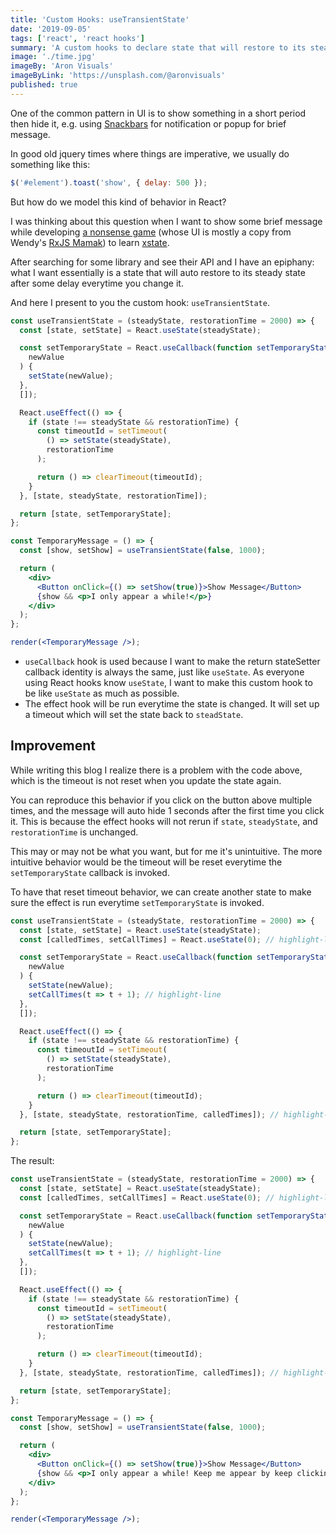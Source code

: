 ---
title: 'Custom Hooks: useTransientState'
date: '2019-09-05'
tags: ['react', 'react hooks']
summary: 'A custom hooks to declare state that will restore to its steady-state value after some delay. This will be useful when you want to show some UI element temporarily and then hide it after some delay.'
image: './time.jpg'
imageBy: 'Aron Visuals'
imageByLink: 'https://unsplash.com/@aronvisuals'
published: true
---


One of the common pattern in UI is to show something in a short period then hide it, e.g. using [Snackbars] for notification or popup for brief message.

In good old jquery times where things are imperative, we usually do something like this:

```javascript noWrapper
$('#element').toast('show', { delay: 500 });
```

But how do we model this kind of behavior in React?

I was thinking about this question when I want to show some brief message while developing [a nonsense game][game] (whose UI is mostly a copy from Wendy's [RxJS Mamak][rxjs-mamak]) to learn [xstate].

After searching for some library and see their API and I have an epiphany: what I want essentially is a state that will auto restore to its steady state after some delay everytime you change it.

And here I present to you the custom hook: `useTransientState`.

```jsx live noInline
const useTransientState = (steadyState, restorationTime = 2000) => {
  const [state, setState] = React.useState(steadyState);

  const setTemporaryState = React.useCallback(function setTemporaryState(
    newValue
  ) {
    setState(newValue);
  },
  []);

  React.useEffect(() => {
    if (state !== steadyState && restorationTime) {
      const timeoutId = setTimeout(
        () => setState(steadyState),
        restorationTime
      );

      return () => clearTimeout(timeoutId);
    }
  }, [state, steadyState, restorationTime]);

  return [state, setTemporaryState];
};

const TemporaryMessage = () => {
  const [show, setShow] = useTransientState(false, 1000);

  return (
    <div>
      <Button onClick={() => setShow(true)}>Show Message</Button>
      {show && <p>I only appear a while!</p>}
    </div>
  );
};

render(<TemporaryMessage />);
```

- `useCallback` hook is used because I want to make the return stateSetter callback identity is always the same, just like `useState`. As everyone using React hooks know `useState`, I want to make this custom hook to be like `useState` as much as possible.
- The effect hook will be run everytime the state is changed. It will set up a timeout which will set the state back to `steadState`.

## Improvement

While writing this blog I realize there is a problem with the code above, which is the timeout is not reset when you update the state again.

You can reproduce this behavior if you click on the button above multiple times, and the message will auto hide 1 seconds after the first time you click it. This is because the effect hooks will not rerun if `state`, `steadyState`, and `restorationTime` is unchanged.

This may or may not be what you want, but for me it's unintuitive. The more intuitive behavior would be the timeout will be reset everytime the `setTemporaryState` callback is invoked.

To have that reset timeout behavior, we can create another state to make sure the effect is run everytime `setTemporaryState` is invoked.

```jsx
const useTransientState = (steadyState, restorationTime = 2000) => {
  const [state, setState] = React.useState(steadyState);
  const [calledTimes, setCallTimes] = React.useState(0); // highlight-line

  const setTemporaryState = React.useCallback(function setTemporaryState(
    newValue
  ) {
    setState(newValue);
    setCallTimes(t => t + 1); // highlight-line
  },
  []);

  React.useEffect(() => {
    if (state !== steadyState && restorationTime) {
      const timeoutId = setTimeout(
        () => setState(steadyState),
        restorationTime
      );

      return () => clearTimeout(timeoutId);
    }
  }, [state, steadyState, restorationTime, calledTimes]); // highlight-line

  return [state, setTemporaryState];
};
```

The result:

```jsx live noInline previewOnly
const useTransientState = (steadyState, restorationTime = 2000) => {
  const [state, setState] = React.useState(steadyState);
  const [calledTimes, setCallTimes] = React.useState(0); // highlight-line

  const setTemporaryState = React.useCallback(function setTemporaryState(
    newValue
  ) {
    setState(newValue);
    setCallTimes(t => t + 1); // highlight-line
  },
  []);

  React.useEffect(() => {
    if (state !== steadyState && restorationTime) {
      const timeoutId = setTimeout(
        () => setState(steadyState),
        restorationTime
      );

      return () => clearTimeout(timeoutId);
    }
  }, [state, steadyState, restorationTime, calledTimes]); // highlight-line

  return [state, setTemporaryState];
};

const TemporaryMessage = () => {
  const [show, setShow] = useTransientState(false, 1000);

  return (
    <div>
      <Button onClick={() => setShow(true)}>Show Message</Button>
      {show && <p>I only appear a while! Keep me appear by keep clicking!</p>}
    </div>
  );
};

render(<TemporaryMessage />);
```

[snackbars]: https://material.io/components/snackbars/
[game]: https://xstate-game.netlify.com
[rxjs-mamak]: https://rxjs-mamak.wendko.com
[xstate]: https://xstate.js.org
